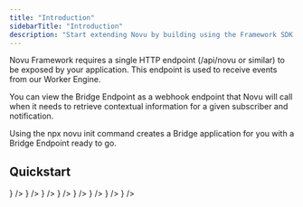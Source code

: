 ```yaml
---
title: "Introduction"
sidebarTitle: "Introduction"
description: "Start extending Novu by building using the Framework SDK."
---
```



Novu Framework requires a single HTTP endpoint (/api/novu or similar) to be exposed by your application. This endpoint is used to receive events from our Worker Engine.

You can view the Bridge Endpoint as a webhook endpoint that Novu will call when it needs to retrieve contextual information for a given subscriber and notification.

Using the npx novu init command creates a Bridge application for you with a Bridge Endpoint ready to go.

<FrameworkTerminal />

## Quickstart

<CardGroup cols={3}>
    <Card title="Next.js" color="#00D7FE" href="/quickstart/nextjs" horizontal icon={<NextjsIcon />} />
    <Card title="Express.js" color="#47BA87" href="/quickstart/express" horizontal icon={<ExpressjsIcon />} />
    <Card title="Remix"  color="#BC002C" href="/quickstart/remix" horizontal icon={<RemixIcon />} />
    <Card title="NestJS"  color="#BC002C" href="/quickstart/nestjs" horizontal icon={<NestjsIcon />} />
    <Card title="Svelte" color="#16a34a" href="/quickstart/svelte" horizontal icon={<SvelteIcon />} />
    <Card title="Nuxt" color="#16a34a" href="/quickstart/nuxt" horizontal icon={<NuxtIcon />} />
    <Card title="H3" color="#16a34a" href="/quickstart/h3" horizontal icon={<H3Icon />} />
    <Card title="Lambda" color="#16a34a" href="/quickstart/lambda" horizontal icon={<LambdaIcon />} />
</CardGroup>
